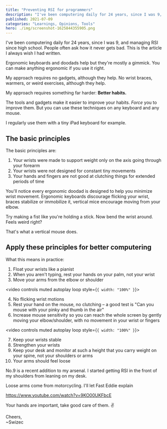 ```yaml
---
title: "Preventing RSI for programmers"
description: "I've been computering daily for 24 years, since I was 9, and managing RSI since high school. People often ask how it never gets bad. This is the article I always wish I had written."
published: 2021-07-09
categories: "Learnings, Opinions, Tools"
hero: ./img/screenshot-1625844355905.png
---
```



I've been computering daily for 24 years, since I was 9, and managing RSI since high school. People often ask how it never gets bad. This is the article I always wish I had written.

Ergonomic keyboards and doodads help but they're mostly a gimmick. You can make anything ergonomic if you use it right.

My approach requires no gadgets, although they help. No wrist braces, warmers, or weird exercises, although they help.

My approach requires something far harder: **Better habits.**

The tools and gadgets make it easier to improve your habits. _Force_ you to improve them. But you can use these techniques on any keyboard and any mouse.

I regularly use them with a tiny iPad keyboard for example.

## The basic principles

The basic principles are:

1. Your wrists were made to support weight only on the axis going through your forearm
2. Your wrists were not designed for constant tiny movements
3. Your hands and fingers are not good at clutching things for extended periods of time

You'll notice every ergonomic doodad is designed to help you minimize wrist movement. Ergonomic keyboards discourage flicking your wrist, braces stabilize or immobilize it, vertical mice encourage moving from your elbow.

Try making a fist like you're holding a stick. Now bend the wrist around. Feels weird right?

That's what a vertical mouse does.

## Apply these principles for better computering

What this means in practice:

1. Float your wrists like a pianist
2. When you aren't typing, rest your hands on your palm, not your wrist
3. Move your arms from the elbow or shoulder

<video controls muted autoplay loop style={`{ width: "100%" }`}>
  <source src={Keyboarding} type="video/mp4" />
</video>

4. No flicking wrist motions
5. Rest your hand on the mouse, no clutching – a good test is "Can you mouse with your pinky and thumb in the air"
6. Increase mouse sensitivity so you can reach the whole screen by gently moving your elbow/shoulder, with no movement in your wrist or fingers

<video controls muted autoplay loop style={`{ width: "100%" }`}>
  <source src={Mousing} type="video/mp4" />
</video>

7. Keep your wrists stable
8. Strengthen your wrists
9. Keep your desk and monitor at such a height that you carry weight on your spine, not your shoulders or arms
10. Your arms should feel loose

No.9 is a recent addition to my arsenal. I started getting RSI in the front of my shoulders from leaning on my desk.

Loose arms come from motorcycling. I'll let Fast Eddie explain

https://www.youtube.com/watch?v=9KO00UKFbcE

Your hands are important, take good care of them. ✌️

Cheers,<br/>
~Swizec